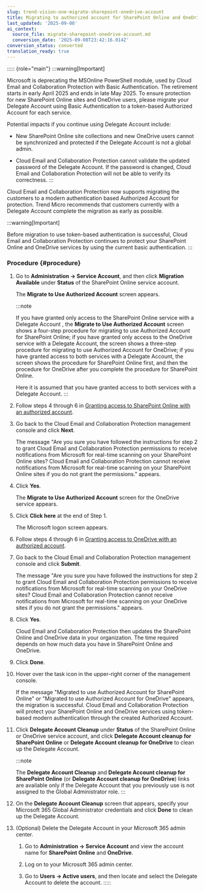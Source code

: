 ```yaml
---
slug: trend-vision-one-migrate-sharepoint-onedrive-account
title: Migrating to authorized account for SharePoint Online and OneDrive
last_updated: '2025-09-08'
ai_context:
  source_file: migrate-sharepoint-onedrive-account.md
  conversion_date: '2025-09-08T23:42:16.014Z'
conversion_status: converted
translation_ready: true
---
```


::::: {role="main"}
:::warning[Important]

Microsoft is deprecating the MSOnline PowerShell module, used by Cloud Email and Collaboration Protection with Basic Authentication. The retirement starts in early April 2025 and ends in late May 2025. To ensure protection for new SharePoint Online sites and OneDrive users, please migrate your Delegate Account using Basic Authentication to a token-based Authorized Account for each service.

Potential impacts if you continue using Delegate Account include:

- New SharePoint Online site collections and new OneDrive users cannot be synchronized and protected if the Delegate Account is not a global admin.

- Cloud Email and Collaboration Protection cannot validate the updated password of the Delegate Account. If the password is changed, Cloud Email and Collaboration Protection will not be able to verify its correctness.
:::

Cloud Email and Collaboration Protection now supports migrating the customers to a modern authentication based Authorized Account for protection. Trend Micro recommends that customers currently with a Delegate Account complete the migration as early as possible.

:::warning[Important]

Before migration to use token-based authentication is successful, Cloud Email and Collaboration Protection continues to protect your SharePoint Online and OneDrive services by using the current basic authentication.
:::

### Procedure {#procedure}

1.  Go to **Administration → Service Account**, and then click **Migration Available** under **Status** of the SharePoint Online service account.

    The **Migrate to Use Authorized Account** screen appears.

    :::note

    If you have granted only access to the SharePoint Online service with a Delegate Account , the **Migrate to Use Authorized Account** screen shows a four-step procedure for migrating to use Authorized Account for SharePoint Online; if you have granted only access to the OneDrive service with a Delegate Account, the screen shows a three-step procedure for migrating to use Authorized Account for OneDrive; if you have granted access to both services with a Delegate Account, the screen shows the procedure for SharePoint Online first, and then the procedure for OneDrive after you complete the procedure for SharePoint Online.

    Here it is assumed that you have granted access to both services with a Delegate Account.
    :::

2.  Follow steps 4 through 6 in [Granting access to SharePoint Online with an authorized account](access-sharepoint-account.mdx).

3.  Go back to the Cloud Email and Collaboration Protection management console and click **Next**.

    The message "Are you sure you have followed the instructions for step 2 to grant Cloud Email and Collaboration Protection permissions to receive notifications from Microsoft for real-time scanning on your SharePoint Online sites? Cloud Email and Collaboration Protection cannot receive notifications from Microsoft for real-time scanning on your SharePoint Online sites if you do not grant the permissions." appears.

4.  Click **Yes**.

    The **Migrate to Use Authorized Account** screen for the OneDrive service appears.

5.  Click **Click here** at the end of Step 1.

    The Microsoft logon screen appears.

6.  Follow steps 4 through 6 in [Granting access to OneDrive with an authorized account](grant-access-onedrive-authorized.mdx).

7.  Go back to the Cloud Email and Collaboration Protection management console and click **Submit**.

    The message "Are you sure you have followed the instructions for step 2 to grant Cloud Email and Collaboration Protection permissions to receive notifications from Microsoft for real-time scanning on your OneDrive sites? Cloud Email and Collaboration Protection cannot receive notifications from Microsoft for real-time scanning on your OneDrive sites if you do not grant the permissions." appears.

8.  Click **Yes**.

    Cloud Email and Collaboration Protection then updates the SharePoint Online and OneDrive data in your organization. The time required depends on how much data you have in SharePoint Online and OneDrive.

9.  Click **Done**.

10. Hover over the task icon in the upper-right corner of the management console.

    If the message "Migrated to use Authorized Account for SharePoint Online" or "Migrated to use Authorized Account for OneDrive" appears, the migration is successful. Cloud Email and Collaboration Protection will protect your SharePoint Online and OneDrive services using token-based modern authentication through the created Authorized Account.

11. Click **Delegate Account Cleanup** under **Status** of the SharePoint Online or OneDrive service account, and click **Delegate Account cleanup for SharePoint Online** or **Delegate Account cleanup for OneDrive** to clean up the Delegate Account.

    :::note

    The **Delegate Account Cleanup** and **Delegate Account cleanup for SharePoint Online** (or **Delegate Account cleanup for OneDrive**) links are available only if the Delegate Account that you previously use is not assigned to the Global Administrator role.
    :::

12. On the **Delegate Account Cleanup** screen that appears, specify your Microsoft 365 Global Administrator credentials and click **Done** to clean up the Delegate Account.

13. (Optional) Delete the Delegate Account in your Microsoft 365 admin center.

    1.  Go to **Administration → Service Account** and view the account name for **SharePoint Online** and **OneDrive**.

    2.  Log on to your Microsoft 365 admin center.

    3.  Go to **Users → Active users**, and then locate and select the Delegate Account to delete the account.
:::::
